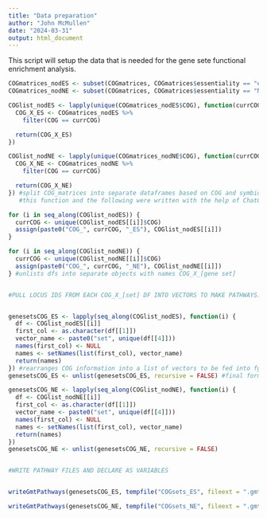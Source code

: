 ```yaml
---
title: "Data preparation"
author: "John McMullen"
date: "2024-03-31"
output: html_document
---
```


This script will setup the data that is needed for the gene sete functional enrichment analysis.

```r
COGmatrices_nodES <- subset(COGmatrices, COGmatrices$essentiality == "essential")
COGmatrices_nodNE <- subset(COGmatrices, COGmatrices$essentiality == "N") #subset data by essentiality for symbiosis

COGlist_nodES <- lapply(unique(COGmatrices_nodES$COG), function(currCOG) {
  COG_X_ES <- COGmatrices_nodES %>%
    filter(COG == currCOG)

  return(COG_X_ES)
})

COGlist_nodNE <- lapply(unique(COGmatrices_nodNE$COG), function(currCOG) {
  COG_X_NE <- COGmatrices_nodNE %>%
    filter(COG == currCOG)

  return(COG_X_NE)
}) #split COG_matrices into separate dataframes based on COG and symbiotic function
   #this function and the following were written with the help of ChatGPT to fix the function(curr_cog) syntax as well as the assign() function in the following for loop

for (i in seq_along(COGlist_nodES)) {
  currCOG <- unique(COGlist_nodES[[i]]$COG)
  assign(paste0("COG_", currCOG, "_ES"), COGlist_nodES[[i]])
}

for (i in seq_along(COGlist_nodNE)) {
  currCOG <- unique(COGlist_nodNE[[i]]$COG)
  assign(paste0("COG_", currCOG, "_NE"), COGlist_nodNE[[i]])
} #unlists dfs into separate objects with names COG_X_[gene set]


#PULL LOCUS IDS FROM EACH COG_X_[set] DF INTO VECTORS TO MAKE PATHWAYS.GMT FOR FGSEA


genesetsCOG_ES <- lapply(seq_along(COGlist_nodES), function(i) {
  df <- COGlist_nodES[[i]]
  first_col <- as.character(df[[1]])
  vector_name <- paste0("set", unique(df[[4]]))
  names(first_col) <- NULL
  names <- setNames(list(first_col), vector_name)
  return(names)
}) #rearranges COG information into a list of vectors to be fed into fgsea functions to build pathways file
genesetsCOG_ES <- unlist(genesetsCOG_ES, recursive = FALSE) #final format

genesetsCOG_NE <- lapply(seq_along(COGlist_nodNE), function(i) {
  df <- COGlist_nodNE[[i]]
  first_col <- as.character(df[[1]])
  vector_name <- paste0("set", unique(df[[4]]))
  names(first_col) <- NULL
  names <- setNames(list(first_col), vector_name)
  return(names)
})
genesetsCOG_NE <- unlist(genesetsCOG_NE, recursive = FALSE)


#WRITE PATHWAY FILES AND DECLARE AS VARIABLES


writeGmtPathways(genesetsCOG_ES, tempfile("COGsets_ES", fileext = ".gmt")) #creates file in user/appdata/local/temp/[random id] dir which must be manually retrieved, also includes like a hexadecimal id (or maybe it's just random numbers and letters?) which I deleted

writeGmtPathways(genesetsCOG_NE, tempfile("COGsets_NE", fileext = ".gmt"))


```

